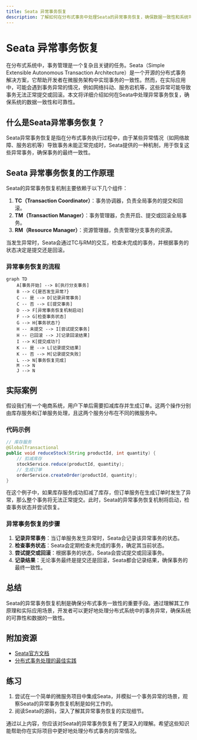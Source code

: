 ```yaml
---
title: Seata 异常事务恢复
description: 了解如何在分布式事务中处理Seata的异常事务恢复，确保数据一致性和系统可靠性。
---
```


# Seata 异常事务恢复

在分布式系统中，事务管理是一个复杂且关键的任务。Seata（Simple Extensible Autonomous Transaction Architecture）是一个开源的分布式事务解决方案，它帮助开发者在微服务架构中实现事务的一致性。然而，在实际应用中，可能会遇到事务异常的情况，例如网络抖动、服务宕机等，这些异常可能导致事务无法正常提交或回滚。本文将详细介绍如何在Seata中处理异常事务恢复，确保系统的数据一致性和可靠性。

## 什么是Seata异常事务恢复？

Seata异常事务恢复是指在分布式事务执行过程中，由于某些异常情况（如网络故障、服务宕机等）导致事务未能正常完成时，Seata提供的一种机制，用于恢复这些异常事务，确保事务的最终一致性。

## Seata 异常事务恢复的工作原理

Seata的异常事务恢复机制主要依赖于以下几个组件：

1. **TC（Transaction Coordinator）**：事务协调器，负责全局事务的提交和回滚。
2. **TM（Transaction Manager）**：事务管理器，负责开启、提交或回滚全局事务。
3. **RM（Resource Manager）**：资源管理器，负责管理分支事务的资源。

当发生异常时，Seata会通过TC与RM的交互，检查未完成的事务，并根据事务的状态决定是提交还是回滚。

### 异常事务恢复的流程

```mermaid
graph TD
    A[事务开始] --> B[执行分支事务]
    B --> C{是否发生异常?}
    C -- 是 --> D[记录异常事务]
    C -- 否 --> E[提交事务]
    D --> F[异常事务恢复机制启动]
    F --> G[检查事务状态]
    G --> H{事务状态?}
    H -- 未提交 --> I[尝试提交事务]
    H -- 已回滚 --> J[记录回滚结果]
    I --> K[提交成功?]
    K -- 是 --> L[记录提交结果]
    K -- 否 --> M[记录提交失败]
    L --> N[事务恢复完成]
    M --> N
    J --> N
```

## 实际案例

假设我们有一个电商系统，用户下单后需要扣减库存并生成订单。这两个操作分别由库存服务和订单服务处理，且这两个服务分布在不同的微服务中。

### 代码示例

```java
// 库存服务
@GlobalTransactional
public void reduceStock(String productId, int quantity) {
    // 扣减库存
    stockService.reduce(productId, quantity);
    // 生成订单
    orderService.createOrder(productId, quantity);
}
```

在这个例子中，如果库存服务成功扣减了库存，但订单服务在生成订单时发生了异常，那么整个事务将无法正常提交。此时，Seata的异常事务恢复机制将启动，检查事务状态并尝试恢复。

### 异常事务恢复的步骤

1. **记录异常事务**：当订单服务发生异常时，Seata会记录该异常事务的状态。
2. **检查事务状态**：Seata会定期检查未完成的事务，确定其当前状态。
3. **尝试提交或回滚**：根据事务的状态，Seata会尝试提交或回滚事务。
4. **记录结果**：无论事务最终是提交还是回滚，Seata都会记录结果，确保事务的最终一致性。

## 总结

Seata的异常事务恢复机制是确保分布式事务一致性的重要手段。通过理解其工作原理和实际应用场景，开发者可以更好地处理分布式系统中的事务异常，确保系统的可靠性和数据的一致性。

## 附加资源

- [Seata官方文档](https://seata.io/zh-cn/docs/overview/what-is-seata.html)
- [分布式事务处理的最佳实践](https://dzone.com/articles/distributed-transaction-management-best-practices)

## 练习

1. 尝试在一个简单的微服务项目中集成Seata，并模拟一个事务异常的场景，观察Seata的异常事务恢复机制是如何工作的。
2. 阅读Seata的源码，深入了解其异常事务恢复的实现细节。

通过以上内容，你应该对Seata的异常事务恢复有了更深入的理解。希望这些知识能帮助你在实际项目中更好地处理分布式事务的异常情况。